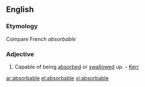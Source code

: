 ==English==
===Etymology===
Compare French ''absorbable''
===Adjective===
#Capable of being [[absorbed]] or [[swallow]]ed up. - [[Kerr]]

[[ar:absorbable]]
[[el:absorbable]]
[[vi:absorbable]]